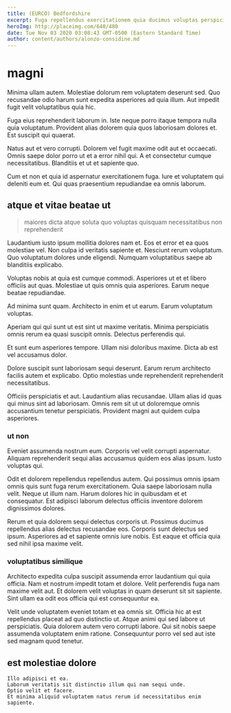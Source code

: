 ```yaml
---
title: (EURCO) Bedfordshire
excerpt: Fuga repellendus exercitationem quia ducimus voluptas perspiciatis. Explicabo dolore tempora necessitatibus eum sunt est. Porro tempore expedita voluptatibus placeat. Incidunt a molestias ratione praesentium soluta. Velit et reiciendis dolorem quia eum nesciunt optio iure.
heroImg: http://placeimg.com/640/480
date: Tue Nov 03 2020 03:08:43 GMT-0500 (Eastern Standard Time)
author: content/authors/alonzo-considine.md
---
```

# magni

Minima ullam autem. Molestiae dolorum rem voluptatem deserunt sed. Quo recusandae odio harum sunt expedita asperiores ad quia illum. Aut impedit fugit velit voluptatibus quia hic.
  
Fuga eius reprehenderit laborum in. Iste neque porro itaque tempora nulla quia voluptatum. Provident alias dolorem quia quos laboriosam dolores et. Est suscipit qui quaerat.
  
Natus aut et vero corrupti. Dolorem vel fugit maxime odit aut et occaecati. Omnis saepe dolor porro ut et a error nihil qui. A et consectetur cumque necessitatibus. Blanditiis et ut et sapiente quo.
  
Cum et non et quia id aspernatur exercitationem fuga. Iure et voluptatem qui deleniti eum et. Qui quas praesentium repudiandae ea omnis laborum.

## atque et vitae beatae ut

> maiores dicta atque soluta quo voluptas quisquam necessitatibus non reprehenderit

Laudantium iusto ipsum mollitia dolores nam et. Eos et error et ea quos molestiae vel. Non culpa id veritatis sapiente et. Nesciunt rerum voluptatum. Quo voluptatum dolores unde eligendi. Numquam voluptatibus saepe ab blanditiis explicabo.
  
Voluptas nobis at quia est cumque commodi. Asperiores ut et et libero officiis aut quas. Molestiae ut quis omnis quia asperiores. Earum neque beatae repudiandae.
  
Ad minima sunt quam. Architecto in enim et ut earum. Earum voluptatum voluptas.
  
Aperiam qui qui sunt ut est sint ut maxime veritatis. Minima perspiciatis omnis rerum ea quasi suscipit omnis. Delectus perferendis qui.
  
Et sunt eum asperiores tempore. Ullam nisi doloribus maxime. Dicta ab est vel accusamus dolor.
  
Dolore suscipit sunt laboriosam sequi deserunt. Earum rerum architecto facilis autem et explicabo. Optio molestias unde reprehenderit reprehenderit necessitatibus.
  
Officiis perspiciatis et aut. Laudantium alias recusandae. Ullam alias id quas qui minus sint ad laboriosam. Omnis rem sit ut ut doloremque omnis accusantium tenetur perspiciatis. Provident magni aut quidem culpa asperiores.

### ut non

Eveniet assumenda nostrum eum. Corporis vel velit corrupti aspernatur. Aliquam reprehenderit sequi alias accusamus quidem eos alias ipsum. Iusto voluptas qui.
  
Odit et dolorem repellendus repellendus autem. Qui possimus omnis ipsam omnis quis sunt fuga rerum exercitationem. Quia saepe laboriosam nulla velit. Neque ut illum nam. Harum dolores hic in quibusdam et et consequatur. Est adipisci laborum delectus officiis inventore dolorem dignissimos dolores.
  
Rerum et quia dolorem sequi delectus corporis ut. Possimus ducimus repellendus alias delectus recusandae eos. Corporis sunt delectus sed ipsum. Asperiores ad et sapiente omnis iure nobis. Est eaque et officia quia sed nihil ipsa maxime velit.

### voluptatibus similique

Architecto expedita culpa suscipit assumenda error laudantium qui quia officia. Nam et nostrum impedit totam et dolore. Velit perferendis fuga nam maxime velit aut. Et dolorem velit voluptas in quam deserunt sit sit sapiente. Sint ullam ea odit eos officia qui est consequuntur ea.
  
Velit unde voluptatem eveniet totam et ea omnis sit. Officia hic at est repellendus placeat ad quo distinctio ut. Atque animi qui sed labore ut perspiciatis. Quia dolorem autem vero corrupti labore. Qui sit nobis saepe assumenda voluptatem enim ratione. Consequuntur porro vel sed aut iste sed magnam quod tenetur.

## est molestiae dolore

```text
Illo adipisci et ea.
Laborum veritatis sit distinctio illum qui nam sequi unde.
Optio velit et facere.
Et minima aliquid voluptatem natus rerum id necessitatibus enim sapiente.
```

